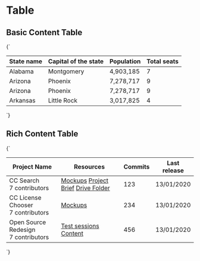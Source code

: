 
<Meta title="Layouts/Table" />

# Table

## Basic Content Table

<Preview>
  <Story name="Basic Content" parameters={{
    design: figmaConfig('904%3A0')
  }}>{`
    <div class="is-responsive">
      <table class="table is-bordered is-striped">
        <thead>
          <tr>
            <th>State name</th>
            <th>Capital of the state</th>
            <th>Population</th>
            <th>Total seats</th>
          </tr>
        </thead>
        <tr>
          <td data-label="State name">Alabama</td>
          <td data-label="Capital of the state">Montgomery</td>
          <td data-label="Population" class="number-cell">4,903,185</td>
          <td data-label="Total seats" class="number-cell">7</td>
        </tr>
        <tr>
          <td data-label="State name">Arizona</td>
          <td data-label="Capital of the state">Phoenix</td>
          <td data-label="Population" class="number-cell">7,278,717</td>
          <td data-label="Total seats" class="number-cell">9</td>
        </tr>
        <tr>
          <td data-label="State name">Arizona</td>
          <td data-label="Capital of the state">Phoenix</td>
          <td data-label="Population" class="number-cell">7,278,717</td>
          <td data-label="Total seats" class="number-cell">9</td>
        </tr>
        <tr>
          <td data-label="State name">Arkansas</td>
          <td data-label="Capital of the state">Little Rock</td>
          <td data-label="Population" class="number-cell">3,017,825</td>
          <td data-label="Total seats" class="number-cell">4</td>
        </tr>
      </table>
    </div>
  `}</Story>
</Preview>

## Rich Content Table

<Preview>
  <Story name="Rich Content" parameters={{
    design: figmaConfig('904%3A0')
  }}>{`
    <table class="table is-bordered  is-striped">
      <thead>
        <tr>
          <th>Project Name</th>
          <th>Resources</th>
          <th>Commits</th>
          <th>Last release</th>
        </tr>
      </thead>
      <tr>
        <td class="padding-vertical-normal padding-left-normal">
          <div class="text-bigger has-text-weight-bold padding-bottom-smaller">CC Search</div>
          <div>7 contributors</div>
        </td>
        <td class="padding-vertical-normal padding-left-normal">
          <a href="#" class="is-block">Mockups</a>
          <a href="#" class="is-block">Project Brief</a>
          <a href="#" class="is-block">Drive Folder</a>
        </td>
        <td class="has-text-right">
          <span class="body-bigger has-text-weight-bold">123</span>
        </td>
        <td>13/01/2020</td>
      </tr>
      <tr>
        <td class="padding-vertical-normal padding-left-normal">
          <div class="text-bigger has-text-weight-bold padding-bottom-smaller">CC License Chooser</div>
          <div>7 contributors</div>
        </td>
        <td class="padding-vertical-normal padding-left-normal">
          <a href="#" class="is-block">Mockups</a>
        </td>
        <td class="has-text-right">
          <span class="body-bigger has-text-weight-bold">234</span>
        </td>
        <td>13/01/2020</td>
      </tr>
      <tr>
        <td class="padding-vertical-normal padding-left-normal">
          <div class="text-bigger has-text-weight-bold padding-bottom-smaller">Open Source Redesign</div>
          <div>7 contributors</div>
        </td>
        <td class="padding-vertical-normal padding-left-normal">
          <a href="#" class="is-block">Test sessions</a>
          <a href="#" class="is-block">Content</a>
        </td>
        <td class="has-text-right">
          <span class="body-bigger has-text-weight-bold">456</span>
        </td>
        <td>13/01/2020</td>
      </tr>
    </table>
  `}</Story>
</Preview>
